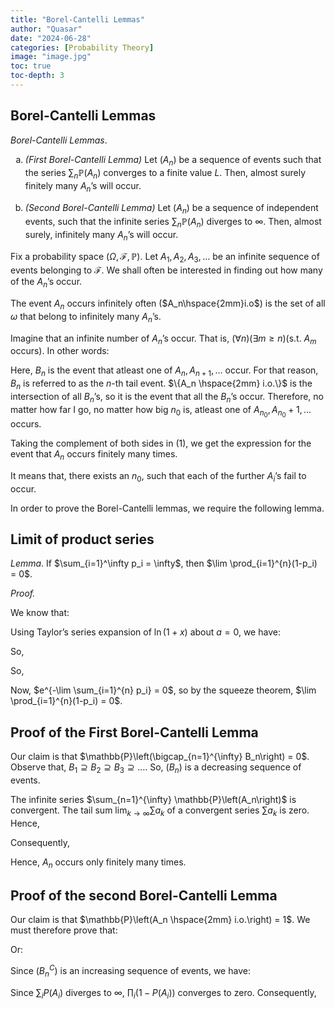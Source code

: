 ```yaml
---
title: "Borel-Cantelli Lemmas"
author: "Quasar"
date: "2024-06-28"
categories: [Probability Theory]      
image: "image.jpg"
toc: true
toc-depth: 3
---
```


## Borel-Cantelli Lemmas

*Borel-Cantelli Lemmas*. 

(a) *(First Borel-Cantelli Lemma)* Let $(A_n)$ be a sequence of events such that the series $\sum_n \mathbb{P}(A_n)$ converges to a finite value $L$. Then, almost surely finitely many $A_n$'s will occur.

(b) *(Second Borel-Cantelli Lemma)* Let $(A_n)$ be a sequence of independent events, such that the infinite series $\sum_n \mathbb{P}(A_n)$ diverges to $\infty$. Then, almost surely, infinitely many $A_n$'s will occur.

Fix a probability space $(\Omega,\mathcal{F},\mathbb{P})$. Let $A_1, A_2, A_3, \ldots$ be an infinite sequence of events belonging to $\mathcal{F}$. We shall often be interested in finding out how many of the $A_n$'s occur.

The event $A_n$ occurs infinitely often ($A_n\hspace{2mm}i.o$) is the set of all $\omega$ that belong to infinitely many $A_n$'s. 

Imagine that an infinite number of $A_n$'s occur. That is, $(\forall n)(\exists m \geq n)(\text{s.t. }A_m \text{ occurs})$. In other words:

\begin{align*}
\{A_n \text{ infinitely often}\} = \bigcap_{n=1}^{\infty} \underbrace{\bigcup_{m\geq n} A_m}_{B_n} \tag{1}
\end{align*}

Here, $B_n$ is the event that atleast one of $A_n,A_{n+1},\ldots$ occur. For that reason, $B_n$ is referred to as the $n$-th tail event. $\{A_n \hspace{2mm} i.o.\}$ is the intersection of all $B_n$'s, so it is the event that all the $B_n$'s occur. Therefore, no matter how far I go, no matter how big $n_0$ is, atleast one of $A_{n_0}, A_{n_0}+1,\ldots$ occurs.

Taking the complement of both sides in (1), we get the expression for the event that $A_n$ occurs finitely many times.

\begin{align*}
\{A_n \text{ occurs finitely often}\} = \bigcup_{n_0=1}^{\infty} \bigcap_{n \geq n_0} A_n^C
\end{align*}

It means that, there exists an $n_0$, such that each of the further $A_i$'s fail to occur. 

In order to prove the Borel-Cantelli lemmas, we require the following lemma.

## Limit of product series

*Lemma*. If $\sum_{i=1}^\infty p_i = \infty$, then $\lim \prod_{i=1}^{n}(1-p_i) = 0$.

*Proof.*

We know that:

Using Taylor's series expansion of $\ln(1+x)$ about $a=0$, we have:

\begin{align*}
\ln(1+x) &= x - \frac{f''(c)}{2!}x^2\\
&= x - \frac{1}{(1+c)^2} \cdot \frac{x^2}{2}\\
&\leq x\\
&\quad \{\text{since } \left(\frac{x}{1+c}\right)^2 \geq 0\}
\end{align*}

So,

\begin{align*}
\ln(1 - p_i) &\leq -p_i\\
\sum_{i=1}^{n} \ln(1 - p_i) &\leq \sum_{i=1}^{n} (-p_i)\\
\ln\left(\prod_{i=1}^{n}(1-p_i)\right) &\leq \sum_{i=1}^{n} (-p_i)\\
\prod_{i=1}^{n}(1-p_i) &\leq e^{-\sum_{i=1}^{n} p_i}
\end{align*}

So, 

\begin{align*}
0 \leq \prod_{i=1}^{n}(1-p_i) \leq e^{-\lim \sum_{i=1}^{n} p_i}
\end{align*}

Now, $e^{-\lim \sum_{i=1}^{n} p_i} = 0$, so by the squeeze theorem, $\lim \prod_{i=1}^{n}(1-p_i) = 0$. 

## Proof of the First Borel-Cantelli Lemma

Our claim is that $\mathbb{P}\left(\bigcap_{n=1}^{\infty} B_n\right) = 0$. Observe that, $B_1 \supseteq B_2 \supseteq B_3 \supseteq \ldots$. So, $(B_n)$ is a decreasing sequence of events. 

\begin{align*}
\mathbb{P}\left(\bigcap_{n=1}^{\infty} B_n\right) &= \lim_{n \to \infty }\mathbb{P}(B_n) \\
& \quad \{ \text{Continuity of probability measure} \}\\
&= \lim_{n\to\infty} \mathbb{P}\left(\bigcup_{n=1}^{\infty}A_n\right)\\
&\leq \lim_{n\to\infty} \sum_{n=1}^{\infty} \mathbb{P}\left(A_n\right)\\
& \quad \{ \text{Union bound} \}
\end{align*}

The infinite series $\sum_{n=1}^{\infty} \mathbb{P}\left(A_n\right)$ is convergent. The tail sum $\lim_{k \to \infty} \sum a_k$ of a convergent series $\sum a_k$ is zero. Hence,

\begin{align*}
0 \leq \mathbb{P}\left(\bigcap_{n=1}^{\infty} B_n\right) \leq 0
\end{align*}

Consequently, 

\begin{align*}
\mathbb{P}\left(\bigcap_{n=1}^{\infty} B_n\right) = 0
\end{align*}

Hence, $A_n$ occurs only finitely many times.

## Proof of the second Borel-Cantelli Lemma

Our claim is that $\mathbb{P}\left(A_n \hspace{2mm} i.o.\right) = 1$. We must therefore prove that:

\begin{align*}
\mathbb{P} \left(\bigcap_{m=1}^{\infty} \bigcup_{n=m}^{\infty}A_n \right) = \mathbb{P} \left(\bigcap_{m=1}^{\infty} B_m \right) = 1
\end{align*}

Or:

\begin{align*}
\mathbb{P} \left(\bigcup_{n=1}^{\infty} B_n^C \right) = 0
\end{align*}

Since $(B_n^C)$ is an increasing sequence of events, we have:

\begin{align*}
\mathbb{P} \left(\bigcup_{n=1}^{\infty} B_n^C\right) &= \lim \mathbb{P}(B_n^C)\\
&= \lim \mathbb{P}\left\{ \left(\bigcup_{m \geq n} A_m\right)^C \right\} \\
&= \lim \mathbb{P} \left\{\bigcap_{m \geq n} A_m^C \right\}\\
&= \lim \prod_{m=n}^{\infty} \mathbb{P} (A_m^C)\\
&= \lim \prod_{m=n}^{\infty} (1-P(A_m))
\end{align*}

Since $\sum_i P(A_i)$ diverges to $\infty$, $\prod_i (1-P(A_i))$ converges to zero. Consequently, 

\begin{align*}
\mathbb{P} \left(\bigcup_{n=1}^{\infty} B_n^C \right) = 0
\end{align*}